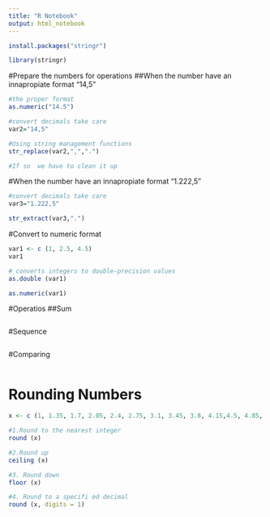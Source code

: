 ```yaml
---
title: "R Notebook"
output: html_notebook
---
```



```r
install.packages("stringr")
```


```r
library(stringr)
```


#Prepare the numbers for operations
##When the number have an innapropiate format "14,5"
```r
#the proper format
as.numeric("14.5")

#convert decimals take care
var2="14,5"

#Using string management functions
str_replace(var2,",",".")

#If so  we have to clean it up


```


#When the number have an innapropiate format "1.222,5"
```r

#convert decimals take care
var3="1.222,5"

str_extract(var3,".")
```



#Convert to numeric format
```r
var1 <- c (1, 2.5, 4.5)
var1

# converts integers to double-precision values
as.double (var1)

as.numeric(var1)
```



#Operatios
##Sum
```r


```


#Sequence
```r

```


#Comparing
```r

```


# Rounding Numbers
```r
x <- c (1, 1.35, 1.7, 2.05, 2.4, 2.75, 3.1, 3.45, 3.8, 4.15,4.5, 4.85, 5.2, 5.55, 5.9)

#1.Round to the nearest integer
round (x)

#2.Round up
ceiling (x)

#3. Round down
floor (x)

#4. Round to a specifi ed decimal
round (x, digits = 1)
```

